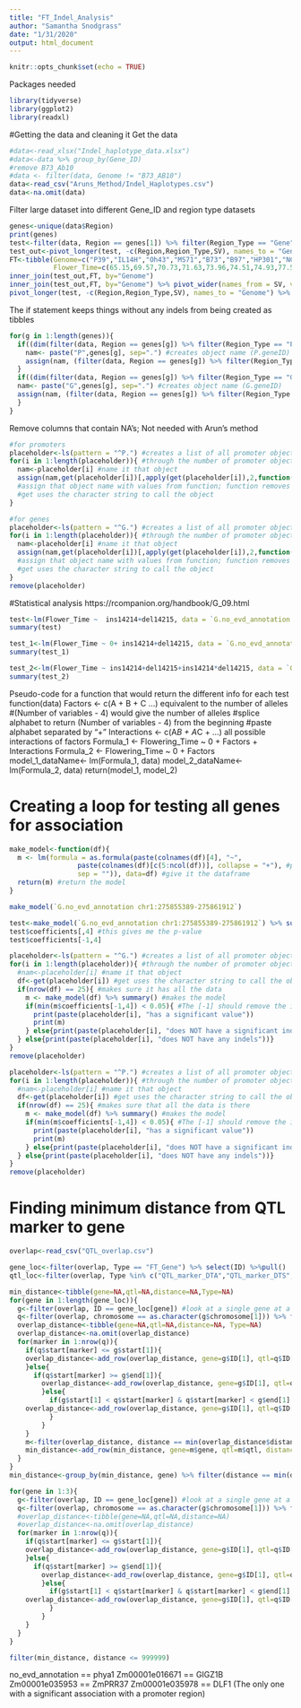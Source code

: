 ```yaml
---
title: "FT_Indel_Analysis"
author: "Samantha Snodgrass"
date: "1/31/2020"
output: html_document
---
```


```r
knitr::opts_chunk$set(echo = TRUE)
```

Packages needed
```r
library(tidyverse)
library(ggplot2)
library(readxl)
```
#Getting the data and cleaning it
Get the data
```r
#data<-read_xlsx("Indel_haplotype_data.xlsx")
#data<-data %>% group_by(Gene_ID)
#remove B73_Ab10
#data <- filter(data, Genome != "B73_AB10")
data<-read_csv("Aruns_Method/Indel_Haplotypes.csv")
data<-na.omit(data)
```
Filter large dataset into different Gene_ID and region type datasets
```r
genes<-unique(data$Region)
print(genes)
test<-filter(data, Region == genes[1]) %>% filter(Region_Type == "Gene")
test_out<-pivot_longer(test, -c(Region,Region_Type,SV), names_to = "Genome" )
FT<-tibble(Genome=c("P39","IL14H","Oh43","MS71","B73","B97","HP301","NC358","M37W","Ky21","NC350","CML103","Tx303","CML322","Oh7B","CML333","Ki3","M162W","Mo18W","CML69","Ki11","Tzi8","CML277","CML228","CML247","CML52"),
           Flower_Time=c(65.15,69.57,70.73,71.63,73.96,74.51,74.93,77.58,79.51,80.92,82.09,82.64,82.64,82.97,83.02,84.7,85.2,85.56,86.96,88.29,88.38,88.72,91.1,92.48,93.46,93.87))
inner_join(test_out,FT, by="Genome")
inner_join(test_out,FT, by="Genome") %>% pivot_wider(names_from = SV, values_from = value)
pivot_longer(test, -c(Region,Region_Type,SV), names_to = "Genome") %>% inner_join(FT, by="Genome")%>% pivot_wider(names_from = SV, values_from = value)
```
The if statement keeps things without any indels from being created as tibbles
```r
for(g in 1:length(genes)){
  if((dim(filter(data, Region == genes[g]) %>% filter(Region_Type == "Promoter")) >= 1) == TRUE && TRUE){
    nam<- paste("P",genes[g], sep=".") #creates object name (P.geneID)
    assign(nam, (filter(data, Region == genes[g]) %>% filter(Region_Type == "Promoter") %>% pivot_longer(-c(Region,Region_Type,SV), names_to = "Genome") %>% inner_join(FT, by="Genome")%>% pivot_wider(names_from = SV, values_from = value))) #creates df of promoter region of that gene, assigns it to object name (nam)
  }
  if((dim(filter(data, Region == genes[g]) %>% filter(Region_Type == "Gene")) >= 1) == TRUE && TRUE){
  nam<- paste("G",genes[g], sep=".") #creates object name (G.geneID)
  assign(nam, (filter(data, Region == genes[g]) %>% filter(Region_Type == "Gene") %>% pivot_longer(-c(Region,Region_Type,SV), names_to = "Genome") %>% inner_join(FT, by="Genome")%>% pivot_wider(names_from = SV, values_from = value) )) #same as above but for gene regions
  }
}
```
Remove columns that contain NA's; Not needed with Arun's method
```r
#for promoters
placeholder<-ls(pattern = "^P.") #creates a list of all promoter objects
for(i in 1:length(placeholder)){ #through the number of promoter objects in placeholder list
  nam<-placeholder[i] #name it that object
  assign(nam,get(placeholder[i])[,apply(get(placeholder[i]),2,function(x) !any(is.na(x)))]) 
  #assign that object name with values from function; function removes columns containing NA's from dataframe
  #get uses the character string to call the object
}

#for genes
placeholder<-ls(pattern = "^G.") #creates a list of all promoter objects
for(i in 1:length(placeholder)){ #through the number of promoter objects in placeholder list
  nam<-placeholder[i] #name it that object
  assign(nam,get(placeholder[i])[,apply(get(placeholder[i]),2,function(x) !any(is.na(x)))]) 
  #assign that object name with values from function; function removes columns containing NA's from dataframe
  #get uses the character string to call the object
}
remove(placeholder)
```
#Statistical analysis
https://rcompanion.org/handbook/G_09.html

```r
test<-lm(Flower_Time ~  ins14214+del14215, data = `G.no_evd_annotation chr1:275855389-275861912`)
summary(test)

test_1<-lm(Flower_Time ~ 0+ ins14214+del14215, data = `G.no_evd_annotation chr1:275855389-275861912`)
summary(test_1)

test_2<-lm(Flower_Time ~ ins14214+del14215+ins14214*del14215, data = `G.no_evd_annotation chr1:275855389-275861912`)
summary(test_2)
```
Pseudo-code for a function that would return the different info for each test
function(data)
  Factors <- c(A + B + C ...) equivalent to the number of alleles
    #(Number of variables - 4) would give the number of alleles
    #splice alphabet to return (Number of variables - 4) from the beginning
    #paste alphabet separated by "+"
  Interactions <- c(A*B + A*C + ...) all possible interactions of factors
  Formula_1 <- Flowering_Time ~ 0 + Factors + Interactions
  Formula_2 <- Flowering_Time ~ 0 + Factors
  model_1_dataName<- lm(Formula_1, data)
  model_2_dataName<- lm(Formula_2, data)
  return(model_1, model_2)

# Creating a loop for testing all genes for association
```r
make_model<-function(df){ 
  m <- lm(formula = as.formula(paste(colnames(df)[4], "~",
                 paste(colnames(df)[c(5:ncol(df))], collapse = "+"), #pastes the column names into correct formula layout
                 sep = "")), data=df) #give it the dataframe
  return(m) #return the model
}

make_model(`G.no_evd_annotation chr1:275855389-275861912`)
```
```r
test<-make_model(`G.no_evd_annotation chr1:275855389-275861912`) %>% summary()
test$coefficients[,4] #this gives me the p-value
test$coefficients[-1,4]
```

```r
placeholder<-ls(pattern = "^G.") #creates a list of all promoter objects
for(i in 1:length(placeholder)){ #through the number of promoter objects in placeholder list
  #nam<-placeholder[i] #name it that object
  df<-get(placeholder[i]) #get uses the character string to call the object
  if(nrow(df) == 25){ #makes sure it has all the data
    m <- make_model(df) %>% summary() #makes the model
    if(min(m$coefficients[-1,4]) < 0.05){ #The [-1] should remove the intercept value which we don't care about, get's the p-values
      print(paste(placeholder[i], "has a significant value"))
      print(m)
    } else{print(paste(placeholder[i], "does NOT have a significant indel")) } 
  } else{print(paste(placeholder[i], "does NOT have any indels"))}
}
remove(placeholder)
```

```r
placeholder<-ls(pattern = "^P.") #creates a list of all promoter objects
for(i in 1:length(placeholder)){ #through the number of promoter objects in placeholder list
  #nam<-placeholder[i] #name it that object
  df<-get(placeholder[i]) #get uses the character string to call the object
  if(nrow(df) == 25){ #makes sure that all the data is there
    m <- make_model(df) %>% summary() #makes the model
    if(min(m$coefficients[-1,4]) < 0.05){ #The [-1] should remove the intercept value which we don't care about, get's the p-values
      print(paste(placeholder[i], "has a significant value"))
      print(m)
    } else{print(paste(placeholder[i], "does NOT have a significant indel")) } 
  } else{print(paste(placeholder[i], "does NOT have any indels"))}
}
remove(placeholder)
```

# Finding minimum distance from QTL marker to gene
```r
overlap<-read_csv("QTL_overlap.csv")
```
```r
gene_loc<-filter(overlap, Type == "FT_Gene") %>% select(ID) %>%pull()
qtl_loc<-filter(overlap, Type %in% c("QTL_marker_DTA","QTL_marker_DTS","QTL_marker_ASI")) %>% select(ID) %>%pull()
```

```r
min_distance<-tibble(gene=NA,qtl=NA,distance=NA,Type=NA)
for(gene in 1:length(gene_loc)){
  g<-filter(overlap, ID == gene_loc[gene]) #look at a single gene at a time
  q<-filter(overlap, chromosome == as.character(g$chromosome[1])) %>% filter(Type %in% c("QTL_marker_DTA","QTL_marker_DTS","QTL_marker_ASI")) 
  overlap_distance<-tibble(gene=NA,qtl=NA,distance=NA, Type=NA)
  overlap_distance<-na.omit(overlap_distance)
  for(marker in 1:nrow(q)){
    if(q$start[marker] <= g$start[1]){
    overlap_distance<-add_row(overlap_distance, gene=g$ID[1], qtl=q$ID[marker], distance=(g$start[1]-q$start[marker]), Type=q$Type[marker])
    }else{
      if(q$start[marker] >= g$end[1]){
        overlap_distance<-add_row(overlap_distance, gene=g$ID[1], qtl=q$ID[marker], distance=(q$start[marker] - g$end[1]), Type=q$Type[marker])
        }else{
          if(g$start[1] < q$start[marker] & q$start[marker] < g$end[1] | g$start[1] == q$start[marker] | g$end[1] == q$start[marker]){
    overlap_distance<-add_row(overlap_distance, gene=g$ID[1], qtl=q$ID[marker], distance=0, Type=q$Type[marker])
          }  
        }
    }
    m<-filter(overlap_distance, distance == min(overlap_distance$distance, na.rm = TRUE))
    min_distance<-add_row(min_distance, gene=m$gene, qtl=m$qtl, distance=m$distance, Type=m$Type)
  }
} 
min_distance<-group_by(min_distance, gene) %>% filter(distance == min(distance)) %>% unique() #%>% print(n=100)
```

```r
for(gene in 1:3){
  g<-filter(overlap, ID == gene_loc[gene]) #look at a single gene at a time
  q<-filter(overlap, chromosome == as.character(g$chromosome[1])) %>% filter(Type %in% c("QTL_marker_DTA","QTL_marker_DTS","QTL_marker_ASI"))
  #overlap_distance<-tibble(gene=NA,qtl=NA,distance=NA)
  #overlap_distance<-na.omit(overlap_distance)
  for(marker in 1:nrow(q)){
    if(q$start[marker] <= g$start[1]){
    overlap_distance<-add_row(overlap_distance, gene=g$ID[1], qtl=q$ID[marker], distance=(g$start[1]-q$start[marker]))
    }else{
      if(q$start[marker] >= g$end[1]){
        overlap_distance<-add_row(overlap_distance, gene=g$ID[1], qtl=q$ID[marker], distance=(q$start[marker] - g$end[1]))
        }else{
          if(g$start[1] < q$start[marker] & q$start[marker] < g$end[1] | g$start[1] == q$start[marker] | g$end[1] == q$start[marker]){
    overlap_distance<-add_row(overlap_distance, gene=g$ID[1], qtl=q$ID[marker], distance=0)
          }  
        }
    }
  }
}


```
```r
filter(min_distance, distance <= 999999)
```
no_evd_annotation == phya1
Zm00001e016671 == GIGZ1B
Zm00001e035953 == ZmPRR37
Zm00001e035978 == DLF1 (The only one with a significant association with a promoter region)
